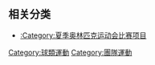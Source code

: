 {{Catnav|頁面分類|人类社会|文化|体育|球類運動}}
{{Catnav|頁面分類|...|文化|体育|球類運動}}

{{catmore}}
== 相关分类 ==
* [[:Category:夏季奥林匹克运动会比赛项目|:Category:夏季奥林匹克运动会比赛项目]]
{{Commonscat|Hockey}}

[[Category:球類運動|Category:球類運動]]
[[Category:團隊運動|Category:團隊運動]]